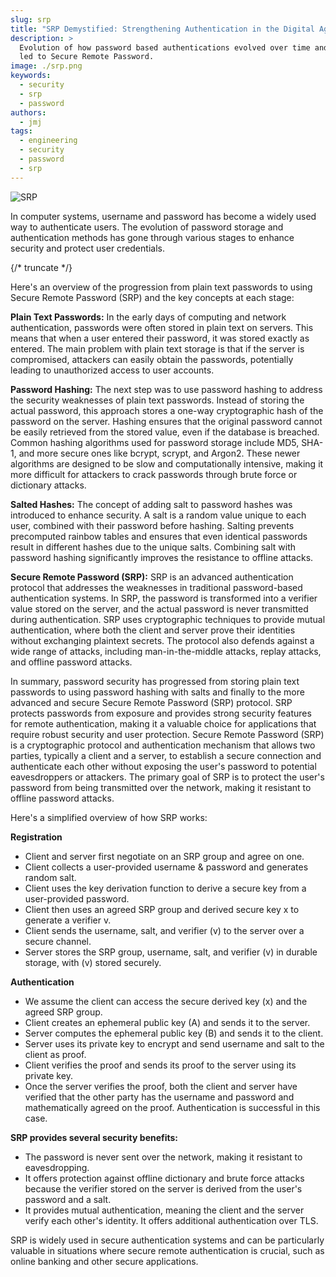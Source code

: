 ```yaml
---
slug: srp
title: "SRP Demystified: Strengthening Authentication in the Digital Age"
description: >
  Evolution of how password based authentications evolved over time and how it
  led to Secure Remote Password.
image: ./srp.png
keywords:
  - security
  - srp
  - password
authors:
  - jmj
tags:
  - engineering
  - security
  - password
  - srp
---
```


![SRP](./srp.png)

In computer systems, username and password has become a widely used way to
authenticate users. The evolution of password storage and authentication methods
has gone through various stages to enhance security and protect user
credentials.

{/* truncate */}

Here's an overview of the progression from plain text passwords to using Secure
Remote Password (SRP) and the key concepts at each stage:

**Plain Text Passwords:** In the early days of computing and network
authentication, passwords were often stored in plain text on servers. This means
that when a user entered their password, it was stored exactly as entered. The
main problem with plain text storage is that if the server is compromised,
attackers can easily obtain the passwords, potentially leading to unauthorized
access to user accounts.

**Password Hashing:** The next step was to use password hashing to address the
security weaknesses of plain text passwords. Instead of storing the actual
password, this approach stores a one-way cryptographic hash of the password on
the server. Hashing ensures that the original password cannot be easily
retrieved from the stored value, even if the database is breached. Common
hashing algorithms used for password storage include MD5, SHA-1, and more secure
ones like bcrypt, scrypt, and Argon2. These newer algorithms are designed to be
slow and computationally intensive, making it more difficult for attackers to
crack passwords through brute force or dictionary attacks.

**Salted Hashes:** The concept of adding salt to password hashes was introduced
to enhance security. A salt is a random value unique to each user, combined with
their password before hashing. Salting prevents precomputed rainbow tables and
ensures that even identical passwords result in different hashes due to the
unique salts. Combining salt with password hashing significantly improves the
resistance to offline attacks.

**Secure Remote Password (SRP):** SRP is an advanced authentication protocol
that addresses the weaknesses in traditional password-based authentication
systems. In SRP, the password is transformed into a verifier value stored on the
server, and the actual password is never transmitted during authentication. SRP
uses cryptographic techniques to provide mutual authentication, where both the
client and server prove their identities without exchanging plaintext secrets.
The protocol also defends against a wide range of attacks, including
man-in-the-middle attacks, replay attacks, and offline password attacks.

In summary, password security has progressed from storing plain text passwords
to using password hashing with salts and finally to the more advanced and secure
Secure Remote Password (SRP) protocol. SRP protects passwords from exposure and
provides strong security features for remote authentication, making it a
valuable choice for applications that require robust security and user
protection. Secure Remote Password (SRP) is a cryptographic protocol and
authentication mechanism that allows two parties, typically a client and a
server, to establish a secure connection and authenticate each other without
exposing the user's password to potential eavesdroppers or attackers. The
primary goal of SRP is to protect the user's password from being transmitted
over the network, making it resistant to offline password attacks.

Here's a simplified overview of how SRP works:

**Registration**

- Client and server first negotiate on an SRP group and agree on one.
- Client collects a user-provided username & password and generates random salt.
- Client uses the key derivation function to derive a secure key from a
  user-provided password.
- Client then uses an agreed SRP group and derived secure key x to generate a
  verifier v.
- Client sends the username, salt, and verifier (v) to the server over a secure
  channel.
- Server stores the SRP group, username, salt, and verifier (v) in durable
  storage, with (v) stored securely.

**Authentication**

- We assume the client can access the secure derived key (x) and the agreed SRP
  group.
- Client creates an ephemeral public key (A) and sends it to the server.
- Server computes the ephemeral public key (B) and sends it to the client.
- Server uses its private key to encrypt and send username and salt to the
  client as proof.
- Client verifies the proof and sends its proof to the server using its private
  key.
- Once the server verifies the proof, both the client and server have verified
  that the other party has the username and password and mathematically agreed
  on the proof. Authentication is successful in this case.

**SRP provides several security benefits:**

- The password is never sent over the network, making it resistant to
  eavesdropping.
- It offers protection against offline dictionary and brute force attacks
  because the verifier stored on the server is derived from the user's password
  and a salt.
- It provides mutual authentication, meaning the client and the server verify
  each other's identity. It offers additional authentication over TLS.

SRP is widely used in secure authentication systems and can be particularly
valuable in situations where secure remote authentication is crucial, such as
online banking and other secure applications.

